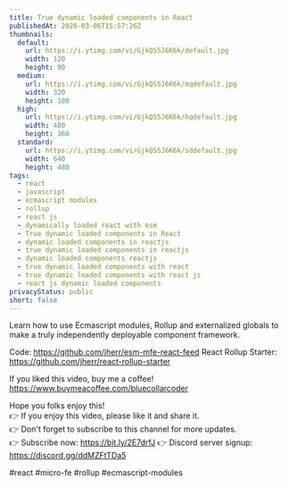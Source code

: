 ```yaml
---
title: True dynamic loaded components in React
publishedAt: 2020-03-06T15:57:26Z
thumbnails:
  default:
    url: https://i.ytimg.com/vi/GjkQS5J6K6k/default.jpg
    width: 120
    height: 90
  medium:
    url: https://i.ytimg.com/vi/GjkQS5J6K6k/mqdefault.jpg
    width: 320
    height: 180
  high:
    url: https://i.ytimg.com/vi/GjkQS5J6K6k/hqdefault.jpg
    width: 480
    height: 360
  standard:
    url: https://i.ytimg.com/vi/GjkQS5J6K6k/sddefault.jpg
    width: 640
    height: 480
tags:
  - react
  - javascript
  - ecmascript modules
  - rollup
  - react js
  - dynamically loaded react with esm
  - True dynamic loaded components in React
  - dynamic loaded components in reactjs
  - true dynamic loaded components in reactjs
  - dynamic loaded components reactjs
  - true dynamic loaded components with react
  - true dynamic loaded components with react js
  - react js dynamic loaded components
privacyStatus: public
short: false
---
```

  
  Learn how to use Ecmascript modules, Rollup and externalized globals to make a truly independently deployable component framework.

Code: https://github.com/jherr/esm-mfe-react-feed
React Rollup Starter: https://github.com/jherr/react-rollup-starter

If you liked this video, buy me a coffee! https://www.buymeacoffee.com/bluecollarcoder

Hope you folks enjoy this!    
👉 If you enjoy this video, please like it and share it.    
👉 Don't forget to subscribe to this channel for more updates.    
👉 Subscribe now: https://bit.ly/2E7drfJ
👉 Discord server signup: https://discord.gg/ddMZFtTDa5

#react #micro-fe #rollup #ecmascript-modules
  